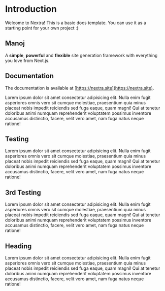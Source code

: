 # Introduction
 
Welcome to Nextra! This is a basic docs template. You can use it as a starting point for your own project :)

##  Manoj

A **simple**, **powerful** and **flexible** site generation framework with everything you love from Next.js.

## Documentation

The documentation is available at [https://nextra.site](https://nextra.site).


Lorem ipsum dolor sit amet consectetur adipisicing elit. Nulla enim fugit asperiores omnis vero sit cumque molestiae, praesentium quia minus placeat nobis impedit reiciendis sed fuga eaque, quam magni! Qui at tenetur doloribus animi numquam reprehenderit voluptatem possimus inventore accusamus distinctio, facere, velit vero amet, nam fuga natus neque ratione!

## Testing 

Lorem ipsum dolor sit amet consectetur adipisicing elit. Nulla enim fugit asperiores omnis vero sit cumque molestiae, praesentium quia minus placeat nobis impedit reiciendis sed fuga eaque, quam magni! Qui at tenetur doloribus animi numquam reprehenderit voluptatem possimus inventore accusamus distinctio, facere, velit vero amet, nam fuga natus neque ratione!

## 3rd Testing 

Lorem ipsum dolor sit amet consectetur adipisicing elit. Nulla enim fugit asperiores omnis vero sit cumque molestiae, praesentium quia minus placeat nobis impedit reiciendis sed fuga eaque, quam magni! Qui at tenetur doloribus animi numquam reprehenderit voluptatem possimus inventore accusamus distinctio, facere, velit vero amet, nam fuga natus neque ratione!
## Heading 

Lorem ipsum dolor sit amet consectetur adipisicing elit. Nulla enim fugit asperiores omnis vero sit cumque molestiae, praesentium quia minus placeat nobis impedit reiciendis sed fuga eaque, quam magni! Qui at tenetur doloribus animi numquam reprehenderit voluptatem possimus inventore accusamus distinctio, facere, velit vero amet, nam fuga natus neque ratione!
